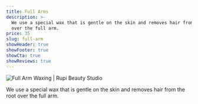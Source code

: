 ```yaml
---
title: Full Arms
description: >-
  We use a special wax that is gentle on the skin and removes hair from the root
  over the full arm.
price: 35
slug: full-arm
showHeader: true
showFooter: true
showCta: true
showReviews: true
---
```


![Full Arm Waxing | Rupi Beauty Studio](/uploads/services/wax-sheet.webp 'Full Arm Waxing  | Rupi Beauty Studio')

We use a special wax that is gentle on the skin and removes hair from the root over the full arm.
